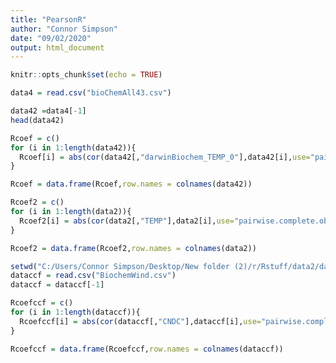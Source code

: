 ---
title: "PearsonR"
author: "Connor Simpson"
date: "09/02/2020"
output: html_document
---

```{r setup, include=FALSE}
knitr::opts_chunk$set(echo = TRUE)
```



```{r}
data4 = read.csv("bioChemAll43.csv")
```
```{r}
data42 =data4[-1]
head(data42)
```

```{r}
Rcoef = c()
for (i in 1:length(data42)){
  Rcoef[i] = abs(cor(data42[,"darwinBiochem_TEMP_0"],data42[i],use="pairwise.complete.obs"))
}
```

```{r}
Rcoef = data.frame(Rcoef,row.names = colnames(data42))

```


```{r}
Rcoef2 = c()
for (i in 1:length(data2)){
  Rcoef2[i] = abs(cor(data2[,"TEMP"],data2[i],use="pairwise.complete.obs"))
}
```

```{r}
Rcoef2 = data.frame(Rcoef2,row.names = colnames(data2))

```




```{r}
setwd("C:/Users/Connor Simpson/Desktop/New folder (2)/r/Rstuff/data2/data3")
dataccf = read.csv("BiochemWind.csv")
dataccf = dataccf[-1]
```
```{r}
Rcoefccf = c()
for (i in 1:length(dataccf)){
  Rcoefccf[i] = abs(cor(dataccf[,"CNDC"],dataccf[i],use="pairwise.complete.obs"))
}
```

```{r}
Rcoefccf = data.frame(Rcoefccf,row.names = colnames(dataccf))

```












